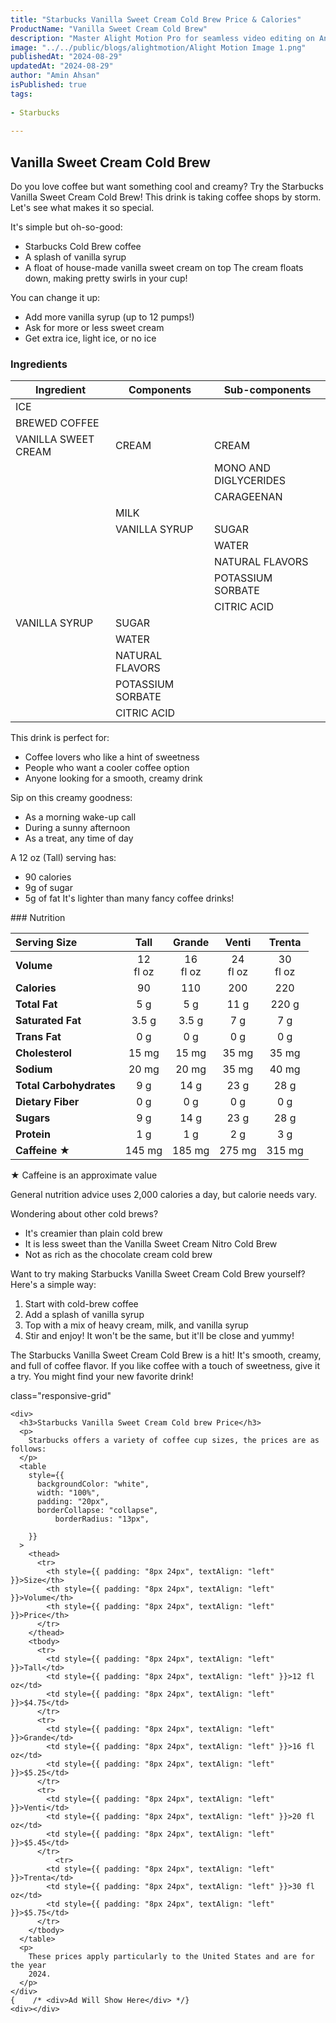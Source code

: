 ```yaml
---
title: "Starbucks Vanilla Sweet Cream Cold Brew Price & Calories"
ProductName: "Vanilla Sweet Cream Cold Brew" 
description: "Master Alight Motion Pro for seamless video editing on Android, iOS, and Tablets with our ultimate guide, unlocking advanced features and elevating your skills in 2024!"
image: "../../public/blogs/alightmotion/Alight Motion Image 1.png"
publishedAt: "2024-08-29"
updatedAt: "2024-08-29"
author: "Amin Ahsan"
isPublished: true
tags:
 
- Starbucks
      
---
```


 
## Vanilla Sweet Cream Cold Brew 

Do you love coffee but want something cool and creamy? Try the Starbucks Vanilla Sweet Cream Cold Brew! This drink is taking coffee shops by storm. Let's see what makes it so special.

It's simple but oh-so-good:
- Starbucks Cold Brew coffee
- A splash of vanilla syrup
- A float of house-made vanilla sweet cream on top
The cream floats down, making pretty swirls in your cup!

You can change it up:
- Add more vanilla syrup (up to 12 pumps!)
- Ask for more or less sweet cream
- Get extra ice, light ice, or no ice


### Ingredients

| Ingredient              | Components                         | Sub-components  |
|-------------------------|------------------------------------|-----------------|
| ICE                     |                                    |                 |
| BREWED COFFEE           |                                    |                 |
| VANILLA SWEET CREAM     | CREAM                              | CREAM           |
|                         |                                    | MONO AND DIGLYCERIDES |
|                         |                                    | CARAGEENAN      |
|                         | MILK                               |                 |
|                         | VANILLA SYRUP                      | SUGAR           |
|                         |                                    | WATER           |
|                         |                                    | NATURAL FLAVORS |
|                         |                                    | POTASSIUM SORBATE |
|                         |                                    | CITRIC ACID     |
| VANILLA SYRUP           | SUGAR                              |                 |
|                         | WATER                              |                 |
|                         | NATURAL FLAVORS                    |                 |
|                         | POTASSIUM SORBATE                  |                 |
|                         | CITRIC ACID                        |                 |


This drink is perfect for:
- Coffee lovers who like a hint of sweetness
- People who want a cooler coffee option
- Anyone looking for a smooth, creamy drink

Sip on this creamy goodness:
- As a morning wake-up call
- During a sunny afternoon
- As a treat, any time of day

A 12 oz (Tall) serving has:
- 90 calories
- 9g of sugar
- 5g of fat
It's lighter than many fancy coffee drinks!


<div className='table-container'>
### Nutrition

|  Serving Size	            | Tall           | Grande        | Venti   | Trenta   |
|:--------------------------|:--------------:|:-----------:|:--------:|:--------:|
| **Volume**                | 12 <br/> fl oz  | 16 <br/> fl oz |  24 <br/> fl oz | 30 <br/> fl oz |
| **Calories**              | 90             | 110         | 200      | 220      |
| **Total Fat**             | 5 g             | 5 g        | 11 g     | 220  g    |
| **Saturated Fat**         | 3.5 g             | 3.5 g     | 7 g      | 7 g      |
| **Trans Fat**             | 0 g             | 0 g         | 0 g      | 0 g      |
| **Cholesterol**           | 15 mg           | 15 mg       | 35 mg    | 35 mg    |
| **Sodium**                | 20 mg           | 20 mg      | 35 mg   | 40 mg   | 
| **Total Carbohydrates**   | 9 g            | 14 g        | 23 g     | 28 g     |
| **Dietary Fiber**         | 0 g             | 0 g         | 0 g      | 0 g      |
| **Sugars**                | 9 g            | 14 g        | 23 g     | 28 g     |
| **Protein**               | 1 g             | 1 g         | 2 g      | 3 g      |
| **Caffeine ★**            | 145 mg          | 185 mg     | 275 mg   | 315 mg   |
</div>
★ Caffeine is an approximate value

General nutrition advice uses 2,000 calories a day, but calorie needs vary.

Wondering about other cold brews?
- It's creamier than plain cold brew
- It is less sweet than the Vanilla Sweet Cream Nitro Cold Brew
- Not as rich as the chocolate cream cold brew

Want to try making Starbucks Vanilla Sweet Cream Cold Brew yourself? Here's a simple way:
1. Start with cold-brew coffee
2. Add a splash of vanilla syrup
3. Top with a mix of heavy cream, milk, and vanilla syrup
4. Stir and enjoy!
It won't be the same, but it'll be close and yummy!

The Starbucks Vanilla Sweet Cream Cold Brew is a hit! It's smooth, creamy, and full of coffee flavor. If you like coffee with a touch of sweetness, give it a try. You might find your new favorite drink!

  
<style jsx>{`
  .table-container {
    overflow-x: auto;
    position: relative;
  }
  .table-container table {
    border-collapse: collapse;
    width: 30%;
  }
  .table-container th,
  .table-container td {
    border: 1px solid #ddd;
    padding: 2px;
    min-width: 30px;
    font-size: 11px;
  }
  .table-container th:first-child,
  .table-container td:first-child {
    position: sticky;
    left: 0;
    background-color: white;
    z-index: 1;
  }
  @media (max-width: 768px) {
    .table-container th:not(:first-child),
    .table-container td:not(:first-child) {
      min-width: 50px;
    }
  }
`}</style>



 <style jsx>{`
  @media (min-width: 768px) {
    .responsive-grid {
      display: grid;
      grid-template-columns: 1fr 1fr;
    }
  }
`}</style>

<div
  style={{
    backgroundColor: "#cee3de",
    borderLeft: "3px solid #0c7556",
   padding: "20px",
    paddingTop: "13px", // Add padding to the top
        display: "grid",
        height: "fit-content",
      }} 
      
  class="responsive-grid"

>
    <div>
      <h3>Starbucks Vanilla Sweet Cream Cold brew Price</h3>
      <p>
        Starbucks offers a variety of coffee cup sizes, the prices are as follows:
      </p>
      <table
        style={{
          backgroundColor: "white",
          width: "100%",
          padding: "20px",
          borderCollapse: "collapse",
              borderRadius: "13px",
          
        }}
      >
        <thead>
          <tr>
            <th style={{ padding: "8px 24px", textAlign: "left" }}>Size</th>
            <th style={{ padding: "8px 24px", textAlign: "left" }}>Volume</th>
            <th style={{ padding: "8px 24px", textAlign: "left" }}>Price</th>
          </tr>
        </thead>
        <tbody>
          <tr>
            <td style={{ padding: "8px 24px", textAlign: "left" }}>Tall</td>
            <td style={{ padding: "8px 24px", textAlign: "left" }}>12 fl oz</td>
            <td style={{ padding: "8px 24px", textAlign: "left" }}>$4.75</td>
          </tr>
          <tr>
            <td style={{ padding: "8px 24px", textAlign: "left" }}>Grande</td>
            <td style={{ padding: "8px 24px", textAlign: "left" }}>16 fl oz</td>
            <td style={{ padding: "8px 24px", textAlign: "left" }}>$5.25</td>
          </tr>
          <tr>
            <td style={{ padding: "8px 24px", textAlign: "left" }}>Venti</td>
            <td style={{ padding: "8px 24px", textAlign: "left" }}>20 fl oz</td>
            <td style={{ padding: "8px 24px", textAlign: "left" }}>$5.45</td>
          </tr>
              <tr>
            <td style={{ padding: "8px 24px", textAlign: "left" }}>Trenta</td>
            <td style={{ padding: "8px 24px", textAlign: "left" }}>30 fl oz</td>
            <td style={{ padding: "8px 24px", textAlign: "left" }}>$5.75</td>
          </tr>
        </tbody>
      </table>
      <p>
        These prices apply particularly to the United States and are for the year
        2024.
      </p>
    </div>
    {    /* <div>Ad Will Show Here</div> */}
    <div></div>
  </div>
